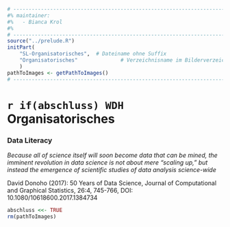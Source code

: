```r
# ---------------------------------------------------------------------------
#% maintainer:
#%   - Bianca Krol
#%
# ---------------------------------------------------------------------------
source("../prelude.R")
initPart(
    "SL-Organisatorisches",  # Dateiname ohne Suffix
    "Organisatorisches"              # Verzeichnisname im Bilderverzeichnis 
    )
pathToImages <- getPathToImages()
# ---------------------------------------------------------------------------

```

# `r if(abschluss) WDH` Organisatorisches

<!-- ```{r child = './Organisatorisches/Literatur.Rmd'} -->
<!-- ``` -->

<!-- ```{r child = './Organisatorisches/LizenzVersion.Rmd'} -->
<!-- ``` -->


### Data Literacy

*\huge Because all of science itself will soon become data that can be mined, the imminent revolution in data science is not about mere “scaling up,” but instead the emergence of scientific studies of data analysis science-wide*

David Donoho (2017): 50 Years of Data Science, Journal of Computational and Graphical Statistics, 26:4, 745-766, DOI: 10.1080/10618600.2017.1384734


<!-- ```{r child = './Organisatorisches/Wordcloud.Rmd'} -->
<!-- ``` -->


<!-- ### Prüfungsleistung -->

<!-- - Datenanalyse (ca. 1500 Wörter) -->
<!-- - Klausur 90 Minuten -->

<!-- Seminararbeit und Klausur gehen jeweils zu $50\,\%$ in die Modulnote ein, beide Prüfungsleistungen müssen mit mindestens $4{,}0$ bewertet werden.  -->

<!-- **Beachten Sie die im OC hinterlegten Fristen!** -->

<!-- Workload: -->

<!-- - Präsenzstunden:	60,0 UE -->
<!-- - Strukturiertes Eigenstudium	130,00 ZStd -->
<!-- - Workload gesamt:	175,0 ZStd -->
<!-- - ECTS-Credit Punkte:	7 -->

<!-- ```{r child = './Organisatorisches/Vorlesungsplan.Rmd', eval = showVorlesungsplan} -->
<!-- ``` -->

```r
abschluss <<- TRUE
rm(pathToImages)
```
